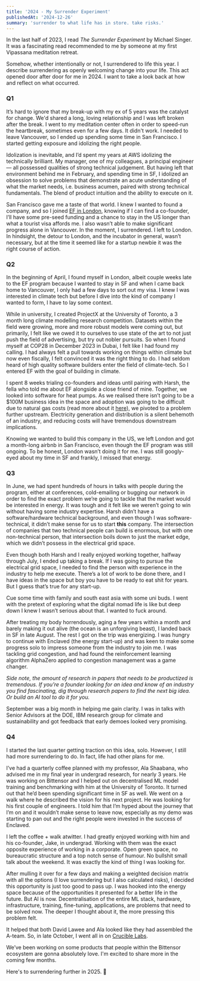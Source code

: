 ```yaml
---
title: '2024 - My Surrender Experiment'
publishedAt: '2024-12-26'
summary: 'surrender to what life has in store. take risks.'
---
```


In the last half of 2023, I read *The Surrender Experiment* by Michael Singer. It was a fascinating read recommended to me by someone at my first Vipassana meditation retreat.

Somehow, whether intentionally or not, I surrendered to life this year. I describe surrendering as openly welcoming change into your life. This act opened door after door for me in 2024. I want to take a look back at how and reflect on what occurred. 

### Q1

It’s hard to ignore that my break-up with my ex of 5 years was the catalyst for change. We'd shared a long, loving relationship and I was left broken after the break. I went to my meditation center often in order to speed-run the heartbreak, sometimes even for a few days. It didn't work. I needed to leave Vancouver, so I ended up spending some time in San Francisco. I started getting exposure and idolizing the right people. 

Idolization is inevitable, and I’d spent my years at AWS idolizing the technically brilliant. My manager, one of my colleagues, a principal engineer — all possessed qualities of strong technical judgement. But having left that environment behind me in February, and spending time in SF, I idolized an obsession to solve problems that demonstrate an acute understanding of what the market needs, i.e. business acumen, paired with strong technical fundamentals. The blend of product intuition and the ability to execute on it.

San Francisco gave me a taste of that world. I knew I wanted to found a company, and so I joined [EF in London](https://www.joinef.com/), knowing if I can find a co-founder, I’ll have some pre-seed funding and a chance to stay in the US longer than what a tourist visa affords me. I also wasn’t able to make significant progress alone in Vancouver. In the moment, I surrendered. I left to London. In hindsight, the detour to London, and the incubator in general, wasn’t necessary, but at the time it seemed like for a startup newbie it was the right course of action.

### Q2

In the beginning of April, I found myself in London, albeit couple weeks late to the EF program because I wanted to stay in SF and when I came back home to Vancouver, I only had a few days to sort out my visa. I knew I was interested in climate tech but before I dive into the kind of company I wanted to form, I have to lay some context. 

While in university, I created ProjectX at the University of Toronto, a 3 month long climate modelling research competition. Datasets within the field were growing, more and more robust models were coming out, but primarily, I felt like we owed it to ourselves to use state of the art to not just push the field of advertising, but try out nobler pursuits. So when I found myself at COP28 in December 2023 in Dubai, I felt like I had found my calling. I had always felt a pull towards working on things within climate but now even fiscally, I felt convinced it was the right thing to do. I had seldom heard of high quality software builders enter the field of climate-tech. So I entered EF with the goal of building in climate. 

I spent 8 weeks trialing co-founders and ideas until pairing with Harsh, the fella who told me about EF alongside a close friend of mine. Together, we looked into software for heat pumps. As we realised there isn’t going to be a $100M business idea in the space and adoption was going to be difficult due to natural gas costs (read more about it [here](https://www.shardulb.xyz/blog/energy)), we pivoted to a problem further upstream. Electricity generation and distribution is a silent behemoth of an industry, and reducing costs will have tremendous downstream implications. 

Knowing we wanted to build this company in the US, we left London and got a month-long airbnb in San Francisco, even though the EF program was still ongoing. To be honest, London wasn’t doing it for me. I was still googly-eyed about my time in SF and frankly, I missed that energy.

### Q3

In June, we had spent hundreds of hours in talks with people during the program, either at conferences, cold-emailing or bugging our network in order to find the exact problem we’re going to tackle that the market would be interested in energy. It was tough and it felt like we weren’t going to win without having some industry expertise. Harsh didn’t have a software/hardware technical background, and even though I was software-technical, it didn’t make sense for us to start **this** company. The intersection of companies that two technical people can build is enormous, but with one non-technical person, that intersection boils down to just the market edge, which we didn’t possess in the electrical grid space. 

Even though both Harsh and I really enjoyed working together, halfway through July, I ended up taking a break. If I was going to pursue the electrical grid space, I needed to find the person with experience in the industry to help me execute. There’s a lot of work to be done there, and I have ideas in the space but boy you have to be ready to eat shit for years. But I guess that’s true for any start-up. 

Cue some time with family and south east asia with some uni buds. I went with the pretext of exploring what the digital nomad life is like but deep down I knew I wasn’t serious about that. I wanted to fuck around.

After treating my body horrendously, aging a few years within a month and barely making it out alive (the ocean is an unforgiving beast), I landed back in SF in late August. The rest I got on the trip was energizing. I was hungry to continue with Enclaved (the energy start-up) and was keen to make some progress solo to impress someone from the industry to join me. I was tackling grid congestion, and had found the reinforcement learning algorithm AlphaZero applied to congestion management was a game changer.

*Side note, the amount of research in papers that needs to be productized is tremendous. If you’re a founder looking for an idea and know of an industry you find fascinating, dig through research papers to find the next big idea. Or build an AI tool to do it for you.* 

September was a big month in helping me gain clarity. I was in talks with Senior Advisors at the DOE, IBM research group for climate and sustainability and got feedback that early demoes looked very promising.

### Q4

I started the last quarter getting traction on this idea, solo. However, I still had more surrendering to do. In fact, life had other plans for me. 

I’ve had a quarterly coffee planned with my professor, Ala Shaabana, who advised me in my final year in undergrad research, for nearly 3 years. He was working on Bittensor and I helped out on decentralised ML model training and benchmarking with him at the University of Toronto. It turned out that he’d been spending significant time in SF as well. We went on a walk where he described the vision for his next project. He was looking for his first couple of engineers. I told him that I’m hyped about the journey that I’m on and it wouldn’t make sense to leave now, especially as my demo was starting to pan out and the right people were invested in the success of Enclaved.

I left the coffee + walk atwitter. I had greatly enjoyed working with him and his co-founder, Jake, in undergrad. Working with them was the exact opposite experience of working in a corporate. Open green space, no bureaucratic structure and a top notch sense of humour. No bullshit small talk about the weekend. It was exactly the kind of thing I was looking for.

After mulling it over for a few days and making a weighted decision matrix with all the options (I love surrendering but I also calculated risks), I decided this opportunity is just too good to pass up. I was hooked into the energy space because of the opportunities it presented for a better life in the future. But AI is now. Decentralisation of the entire ML stack, hardware, infrastructure, training, fine-tuning, applications, are problems that need to be solved now. The deeper I thought about it, the more pressing this problem felt. 

It helped that both David Lawee and Ala looked like they had assembled the A-team. So, in late October, I went all in on [Crucible Labs](https://cruciblelabs.com/).

We’ve been working on some products that people within the Bittensor ecosystem are gonna absolutely love. I'm excited to share more in the coming few months. 

Here's to surrendering further in 2025. 🍻
